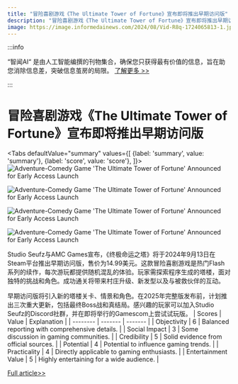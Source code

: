 ```yaml
---
title: "冒险喜剧游戏《The Ultimate Tower of Fortune》宣布即将推出早期访问版"
description: "冒险喜剧游戏《The Ultimate Tower of Fortune》宣布即将推出早期访问版"
image: https://image.informedainews.com/2024/08/Vid-R8q-1724065813-1.jpg
---
```



:::info

“智闻AI“ 是由人工智能编撰的刊物集合，确保您只获得最有价值的信息，旨在助您消除信息差，突破信息茧房的局限。  [了解更多 >>](/)

:::

# 冒险喜剧游戏《The Ultimate Tower of Fortune》宣布即将推出早期访问版


<Tabs
	defaultValue="summary"
	values={[
	{label: 'summary', value: 'summary'},
	{label: 'score', value: 'score'},
]}>
<TabItem value="summary">
<img
  src="https://image.informedainews.com/2024/08/Vid-R8q-1724065813-1.jpg"
  alt="Adventure-Comedy Game 'The Ultimate Tower of Fortune' Announced for Early Access Launch"
/>

<img
  src="https://image.informedainews.com/2024/08/Vid-YjD-1724065813-2.jpg"
  alt="Adventure-Comedy Game 'The Ultimate Tower of Fortune' Announced for Early Access Launch"
/>

<img
  src="https://image.informedainews.com/2024/08/Vid-09C-1724065813-3.jpg"
  alt="Adventure-Comedy Game 'The Ultimate Tower of Fortune' Announced for Early Access Launch"
/>

<img
  src="https://image.informedainews.com/2024/08/Vid-aKi-1724065813-4.jpg"
  alt="Adventure-Comedy Game 'The Ultimate Tower of Fortune' Announced for Early Access Launch"
/>



Studio Seufz与AMC Games宣布，《终极命运之塔》将于2024年9月13日在Steam平台推出早期访问版，售价为14.99美元。这款冒险喜剧游戏是热门Flash系列的续作，每次游玩都提供随机混乱的体验。玩家需探索程序生成的塔楼，面对独特的挑战和角色。成功通关将带来村庄升级、新发型以及与被救伙伴的互动。

早期访问版将引入新的塔楼关卡、情景和角色。在2025年完整版发布前，计划推出三次重大更新，包括最终Boss战和真结局。感兴趣的玩家可以加入Studio Seufz的Discord社群，并在即将举行的Gamescom上尝试试玩版。
</TabItem>
<TabItem value="score">
	| Scores     | Value   | Explanation |
	| -------- | ------- | ------- |
	| Objectivity  | 6    | Balanced reporting with comprehensive details.    |
	| Social Impact | 3     | Some discussion in gaming communities.    |
	| Credibility    | 5    | Solid evidence from official sources.    |
	| Potential    | 4    | Potential to influence gaming trends.    |
	| Practicality    | 4    | Directly applicable to gaming enthusiasts.    |
	| Entertainment Value    | 5    | Highly entertaining for a wide audience.    |
</TabItem>
</Tabs>

[Full article>>](https://www.gcores.com/articles/186896)
